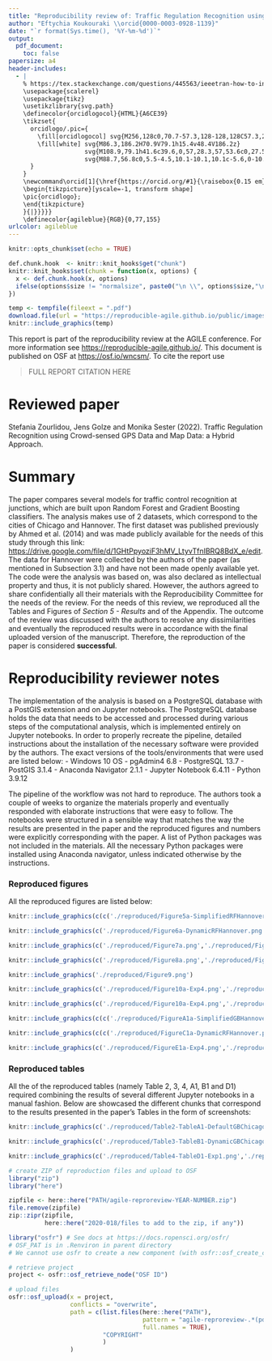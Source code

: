 ```yaml
---
title: "Reproducibility review of: Traffic Regulation Recognition using Crowd-sensed GPS Data and Map Data: a Hybrid Approach"
author: "Eftychia Koukouraki \\orcid{0000-0003-0928-1139}"
date: "`r format(Sys.time(), '%Y-%m-%d')`"
output:
  pdf_document:
    toc: false
papersize: a4
header-includes:
  - |
    % https://tex.stackexchange.com/questions/445563/ieeetran-how-to-include-orcid-in-tex-pdf-with-pdflatex/445583 (works with pdflatex)
    \usepackage{scalerel}
    \usepackage{tikz}
    \usetikzlibrary{svg.path}
    \definecolor{orcidlogocol}{HTML}{A6CE39}
    \tikzset{
      orcidlogo/.pic={
        \fill[orcidlogocol] svg{M256,128c0,70.7-57.3,128-128,128C57.3,256,0,198.7,0,128C0,57.3,57.3,0,128,0C198.7,0,256,57.3,256,128z};
        \fill[white] svg{M86.3,186.2H70.9V79.1h15.4v48.4V186.2z}
                     svg{M108.9,79.1h41.6c39.6,0,57,28.3,57,53.6c0,27.5-21.5,53.6-56.8,53.6h-41.8V79.1z     M124.3,172.4h24.5c34.9,0,42.9-26.5,42.9-39.7c0-21.5-13.7-39.7-43.7-39.7h-23.7V172.4z}
                     svg{M88.7,56.8c0,5.5-4.5,10.1-10.1,10.1c-5.6,0-10.1-4.6-10.1-10.1c0-5.6,4.5-10.1,10.1-10.1C84.2,46.7,88.7,51.3,88.7,56.8z};
      }
    }
    \newcommand\orcid[1]{\href{https://orcid.org/#1}{\raisebox{0.15 em}{\mbox{\scalerel*{
    \begin{tikzpicture}[yscale=-1, transform shape]
    \pic{orcidlogo};
    \end{tikzpicture}
    }{|}}}}}
    \definecolor{agileblue}{RGB}{0,77,155}
urlcolor: agileblue
---
```


```r
knitr::opts_chunk$set(echo = TRUE)

def.chunk.hook  <- knitr::knit_hooks$get("chunk")
knitr::knit_hooks$set(chunk = function(x, options) {
  x <- def.chunk.hook(x, options)
  ifelse(options$size != "normalsize", paste0("\n \\", options$size,"\n\n", x, "\n\n \\normalsize"), x)
})
```

```r
temp <- tempfile(fileext = ".pdf")
download.file(url = "https://reproducible-agile.github.io/public/images/reproducible-AGILE-logo-square.pdf", destfile = temp)
knitr::include_graphics(temp)
```

This report is part of the reproducibility review at the AGILE conference.
For more information see [https://reproducible-agile.github.io/](https://reproducible-agile.github.io/).
This document is published on OSF at [https://osf.io/wncsm/](https://osf.io/wncsm/).
To cite the report use

> FULL REPORT CITATION HERE

# Reviewed paper

Stefania Zourlidou, Jens Golze and Monika Sester (2022). Traffic Regulation Recognition using Crowd-sensed GPS Data and Map Data: a Hybrid Approach.

# Summary

The paper compares several models for traffic control recognition at junctions, which are built upon Random Forest and Gradient Boosting classifiers. The analysis makes use of 2 datasets, which correspond to the cities of Chicago and Hannover. The first dataset was published previously by Ahmed et al. (2014) and was made publicly available for the needs of this study through this link: [https://drive.google.com/file/d/1GHtPpyoziF3hMV_LtyvTfnIBRQ8BdX_e/edit](https://drive.google.com/file/d/1GHtPpyoziF3hMV_LtyvTfnIBRQ8BdX_e/edit). The data for Hannover were collected by the authors of the paper (as mentioned in Subsection 3.1) and have not been made openly available yet. The code were the analysis was based on, was also declared as intellectual property and thus, it is not publicly shared. However, the authors agreed to share confidentially all their materials with the Reproducibility Committee for the needs of the review. For the needs of this review, we reproduced all the Tables and Figures of *Section 5 - Results* and of the Appendix. The outcome of the review was discussed with the authors to resolve any dissimilarities and eventually the reproduced results were in accordance with the final uploaded version of the manuscript. Therefore, the reproduction of the paper is considered **successful**.

\clearpage

# Reproducibility reviewer notes

The implementation of the analysis is based on a PostgreSQL database with a PostGIS extension and on Jupyter notebooks. The PostgreSQL database holds the data that needs to be accessed and processed during various steps of the computational analysis, which is implemented entirely on Jupyter notebooks. In order to properly recreate the pipeline, detailed instructions about the installation of the necessary software were provided by the authors. The exact versions of the tools/environments that were used are listed below:
- Windows 10 OS
- pgAdmin4 6.8
- PostgreSQL 13.7
- PostGIS 3.1.4
- Anaconda Navigator 2.1.1
- Jupyter Notebook 6.4.11
- Python 3.9.12

The pipeline of the workflow was not hard to reproduce. The authors took a couple of weeks to organize the materials properly and eventually responded with elaborate instructions that were easy to follow. The notebooks were structured in a sensible way that matches the way the results are presented in the paper and the reproduced figures and numbers were explicitly corresponding with the paper. A list of Python packages was not included in the materials. All the necessary Python packages were installed using Anaconda navigator, unless indicated otherwise by the instructions.

### Reproduced figures

All the reproduced figures are listed below:

```r
knitr::include_graphics(c(c('./reproduced/Figure5a-SimplifiedRFHannover.png','./reproduced/Figure5b-DefaultRFHannover.png', './reproduced/Figure5c-SimplifiedGBHannover.png', './reproduced/Figure5d-DefaultGBHannover.png'),                       c('./reproduced/Figure5e-SimplifiedRFChicago.png','./reproduced/Figure5f-DefaultRFChicago.png', './reproduced/Figure5g-SimplifiedGBChicago.png', './reproduced/Figure5h-DefaultGBChicago.png')))
```
```r
knitr::include_graphics(c('./reproduced/Figure6a-DynamicRFHannover.png','./reproduced/Figure6b-DynamicGBHannover.png', './reproduced/Figure6c-DynamicRFChicago.png', './reproduced/Figure6d-DynamicGBChicago.png'))
```

```r
knitr::include_graphics(c('./reproduced/Figure7a.png','./reproduced/Figure7b.png'))
```

```r
knitr::include_graphics(c('./reproduced/Figure8a.png','./reproduced/Figure8b.png'))
```

```r
knitr::include_graphics('./reproduced/Figure9.png')
```

```r
knitr::include_graphics(c('./reproduced/Figure10a-Exp4.png','./reproduced/Figure10b-Exp8.png'))
```

```r
knitr::include_graphics(c('./reproduced/Figure10a-Exp4.png','./reproduced/Figure10b-Exp8.png'))
```

```r
knitr::include_graphics(c(c('./reproduced/FigureA1a-SimplifiedGBHannover.png','./reproduced/FigureA1b-DefaultGBHannover.png'),           c('./reproduced/FigureA1c-SimplifiedRFChicago.png','./reproduced/FigureA1d-DefaultRFChicago.png')))
```
```r
knitr::include_graphics(c(c('./reproduced/FigureC1a-DynamicRFHannover.png','./reproduced/FigureC1b-DynamicGBHannover.png'),           c('./reproduced/FigureC1c-DynamicRFChicago.png','./reproduced/FigureC1d-DynamicGBChicago.png')))
```

```r
knitr::include_graphics(c('./reproduced/FigureE1a-Exp4.png','./reproduced/FigureE1b-Exp8.png'))
```
### Reproduced tables

All the of the reproduced tables (namely Table 2, 3, 4, A1, B1 and D1) required combining the results of several different Jupyter notebooks in a manual fashion. Below are showcased the different chunks that correspond to the results presented in the paper's Tables in the form of screenshots:

```r
knitr::include_graphics(c('./reproduced/Table2-TableA1-DefaultGBChicago.png','./reproduced/Table2-TableA1-DefaultGBHannover.png', './reproduced/Table2-TableA1-DefaultRFChicago.png', './reproduced/Table2-TableA1-DefaultRFHannover.png', './reproduced/Table2-TableA1-SimplifiedGBChicago.png','./reproduced/Table2-TableA1-SimplifiedGBHannover.png', './reproduced/Table2-TableA1-SimplifiedRFChicago.png', './reproduced/Table2-TableA1-SimplifiedRFHannover.png'))
```


```r
knitr::include_graphics(c('./reproduced/Table3-TableB1-DynamicGBChicago.png','./reproduced/Table3-TableB1-DynamicGBHannover.png', './reproduced/Table3-TableB1-DynamicRFChicago.png', './reproduced/Table3-TableB1-DynamicRFHannover.png'))
```


```r
knitr::include_graphics(c('./reproduced/Table4-TableD1-Exp1.png','./reproduced/Table4-TableD1-Exp2.png', './reproduced/Table4-TableD1-Exp3.png', './reproduced/Table4-TableD1-Exp4.png', './reproduced/Table4-TableD1-Exp5.png','./reproduced/Table4-TableD1-Exp6.png', './reproduced/Table4-TableD1-Exp7.png', './reproduced/Table4-TableD1-Exp8.png'))
```


```r
# create ZIP of reproduction files and upload to OSF
library("zip")
library("here")

zipfile <- here::here("PATH/agile-reproreview-YEAR-NUMBER.zip")
file.remove(zipfile)
zip::zipr(zipfile,
          here::here("2020-018/files to add to the zip, if any"))

library("osfr") # See docs at https://docs.ropensci.org/osfr/
# OSF_PAT is in .Renviron in parent directory
# We cannot use osfr to create a new component (with osfr::osf_create_component(x = osfr::osf_retrieve_node("6k5fh"), ...) because that will set the storage location to outside Europe.

# retrieve project
project <- osfr::osf_retrieve_node("OSF ID")

# upload files
osfr::osf_upload(x = project,
                 conflicts = "overwrite",
                 path = c(list.files(here::here("PATH"),
                                     pattern = "agile-reproreview-.*(pdf$|Rmd$|zip$)",
                                     full.names = TRUE),
                          "COPYRIGHT"
                          )
                 )
```
